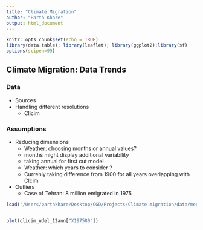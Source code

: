 ```yaml
---
title: "Climate Migration"
author: "Parth Khare"
output: html_document
---
```


```r
knitr::opts_chunk$set(echo = TRUE)
library(data.table); library(leaflet); library(ggplot2);library(sf)
options(scipen=99)
```

## Climate Migration: Data Trends

### Data
* Sources
* Handling different resolutions
  + Clicim
  

### Assumptions
* Reducing dimensions
  +  Weather: choosing months or annual values?
    + months might display additional variability
    + taking annual for first cut model
  +  Weather: which years to consider ?
    + Currenly taking difference from 1900 for all years overlapping with Clcim 

* Outliers
  + Case of Tehran: 8 million emigrated in 1975


```r
load('/Users/parthkhare/Desktop/CGD/Projects/Climate migration/data/merged/Udel_Clicim_merge_diffdimension/clicim_udel_12ann.RData')


plot(clicim_udel_12ann["X197580"])

```
